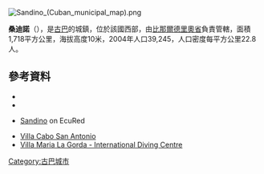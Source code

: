 [[Image:Sandino_(Cuban_municipal_map).png|right]]
<!-- 檔案不存在 [[Image:Mula_en_Sandino.jpg|thumb]] ，可從英文維基百科取得 -->
{{Coord|22|4|49|N|84|12|21|W|display=title}}

'''桑迪諾'''（{{lang-es|Sandino}}），是[[古巴|古巴]]的城鎮，位於該國西部，由[[比那爾德里奧省|比那爾德里奧省]]負責管轄，面積1,718平方公里，海拔高度10米，2004年人口39,245，人口密度每平方公里22.8人。

==參考資料==
*{{Cite web|url=http://www.atenas.inf.cu/todo/Estadisticas/TABLA%20No_3balance.htm |title=2004 Population trends, by Province and Municipality |author=Atenas.cu |year=2004 |accessdate=2007-10-07 |archiveurl=https://web.archive.org/web/20070927111826/http://www.atenas.inf.cu/todo/Estadisticas/TABLA%2BNo_3balance.htm |archivedate=2007-09-27 |language=es |deadurl=yes }}
*{{Cite web|url=http://www.statoids.com/ycu.html|title=Municipios of Cuba|author=Statoids|date=July 2003|accessdate=2007-10-07|archive-date=2007-10-12|archive-url=https://web.archive.org/web/20071012141831/http://statoids.com/ycu.html|dead-url=no}}
*{{es icon}} [http://www.ecured.cu/index.php/Sandino_(Municipio) Sandino] {{Wayback|url=http://www.ecured.cu/index.php/Sandino_(Municipio) |date=20150224023659 }} on EcuRed
*[http://www.villacabosanantonio.com/ Villa Cabo San Antonio] {{Wayback|url=http://www.villacabosanantonio.com/ |date=20150502074009 }}
*[http://www.villamarialagorda.com/ Villa Maria La Gorda - International Diving Centre] {{Wayback|url=http://www.villamarialagorda.com/ |date=20150408060846 }}

{{Cuba-geo-stub}}
[[Category:古巴城市|Category:古巴城市]]